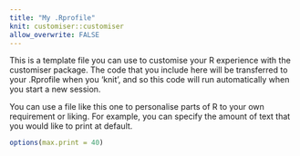 ```yaml
---
title: "My .Rprofile"
knit: customiser::customiser
allow_overwrite: FALSE
---
```


This is a template file you can use to customise your R experience with 
the customiser package. The code that you include here will be transferred to
your .Rprofile when you 'knit', and so this code will run automatically when 
you start a new session.

You can use a file like this one to personalise parts of R to your own 
requirement or liking. For example, you can specify the amount of text that 
you would like to print at default. 


```r
options(max.print = 40)
```


